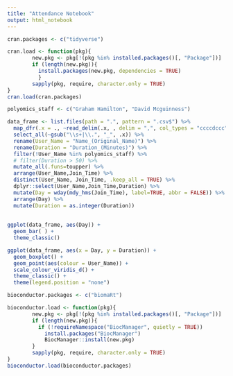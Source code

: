 ```yaml
---
title: "Attendance Notebook"
output: html_notebook
---
```




```r
cran.packages <- c("tidyverse")

cran.load <- function(pkg){
        new.pkg <- pkg[!(pkg %in% installed.packages()[, "Package"])]
        if (length(new.pkg)){
          install.packages(new.pkg, dependencies = TRUE)
          }
        sapply(pkg, require, character.only = TRUE)
}
cran.load(cran.packages)
```

```r
polyomics_staff <- c("Graham Hamilton", "David Mcguinness")

data_frame <- list.files(path = ".", pattern = ".csv$") %>%
  map_dfr(.x = ., ~read_delim(.x, , delim = ",", col_types = "ccccdccc")) %>%
  select_all(~gsub("\\s+|\\.", "_", .x)) %>%
  rename(User_Name = "Name_(Original_Name)") %>%
  rename(Duration = "Duration_(Minutes)") %>%
  filter(!User_Name %in% polyomics_staff) %>%
  # filter(Duration > 50) %>%
  mutate_all(.funs=toupper) %>%
  arrange(User_Name,Join_Time) %>%
  distinct(User_Name, Join_Time, .keep_all = TRUE) %>%
  dplyr::select(User_Name,Join_Time,Duration) %>%
  mutate(Day = wday(mdy_hms(Join_Time), label=TRUE, abbr = FALSE)) %>%
  arrange(Day) %>%
  mutate(Duration = as.integer(Duration))
  
    
ggplot(data_frame, aes(Day)) +
  geom_bar( ) +
  theme_classic()

ggplot(data_frame, aes(x = Day, y = Duration)) +
  geom_boxplot() +
  geom_point(aes(colour = User_Name)) +
  scale_colour_viridis_d() +
  theme_classic() +
  theme(legend.position = "none")
```

```r
bioconductor.packages <- c("biomaRt")

bioconductor.load <- function(pkg){
        new.pkg <- pkg[!(pkg %in% installed.packages()[, "Package"])]
        if (length(new.pkg)){
          if (!requireNamespace("BiocManager", quietly = TRUE))
            install.packages("BiocManager")
            BiocManager::install(new.pkg)
        }
        sapply(pkg, require, character.only = TRUE)
}
bioconductor.load(bioconductor.packages)
```

